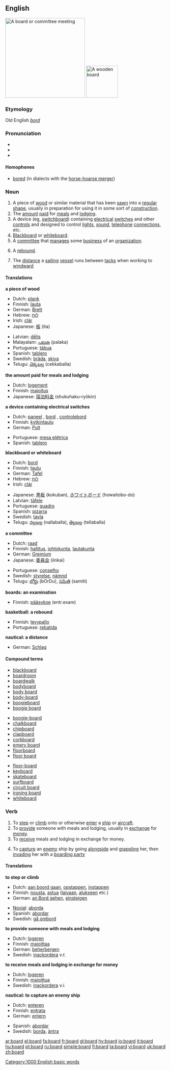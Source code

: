 ==English==
{{see|boards}}

{{rank|opposite|vast|isn't|974|board|associated|worse|safe}}
[[Image:Board of Governors International Monetary Fund.jpg|thumb|250px|A '''board''' or committee meeting]]
[[Image:board.agr.jpg|thumb|100px|A wooden '''board''']]

===Etymology===
Old English ''[[bord]]''

===Pronunciation===
* {{audio|en-us-board.ogg|Audio US}}
* {{IPA|/bɔː(r)d/}}
* {{Rhymes|ɔː(r)d}}

====Homophones====
* [[bored]] (in dialects with the [[w:English-language vowel changes before historic r#Horse-hoarse merger|horse-hoarse merger]])

===Noun===
{{en-noun}}

# A piece of [[wood]] or similar material that has been [[sawn]] into a [[regular]] [[shape]], usually in preparation for using it in some sort of [[construction]].
# The [[amount]] [[paid]] for [[meal]]s and [[lodging]].
# A device (eg, [[switchboard]]) containing [[electrical]] [[switch]]es and other [[control]]s and designed to control [[light]]s, [[sound]], [[telephone]] [[connection]]s, etc.
# [[Blackboard]] or [[whiteboard]].
# A [[committee]] that [[manage]]s some [[business]] of an [[organization]].
# {{cattag|basketball|colloquial}} A [[rebound]].
# {{nautical}} The [[distance]] a [[sailing]] [[vessel]] runs between [[tack]]s when working to [[windward]]

====Translations====
'''a piece of wood'''
{{top}}
*Dutch: [[plank]] {{f}}
*Finnish: [[lauta]]
*German: [[Brett]] {{n}}
*Hebrew: [[לוח]] {{m}}
*Irish: [[clár]]
*Japanese: [[板]] (ita)
{{mid}}
*Latvian: [[dēlis]] {{m}}
*Malayalam: [[പലക]] (palaka)
*Portuguese: [[tábua]]
*Spanish: [[tablero]] {{m}}
*Swedish: [[bräda]], [[skiva]]
*Telugu: [[చెక్కబల్ల]] (cekkaballa)
{{bottom}}

'''the amount paid for meals and lodging'''
{{top}}
*Dutch: [[logement]] {{n}}
*Finnish: [[majoitus]]
*Japanese: [[宿泊料金]] (shukuhaku-ryōkin)
{{bottom}}

'''a device containing electrical switches'''
{{top}}
*Dutch: [[paneel]] {{n}}, [[bord]] {{n}}, [[controlebord]] {{n}}
*Finnish: [[kytkintaulu]]
*German: [[Pult]] {{n}}
{{mid}}
*Portuguese: [[mesa elétrica]] {{f}}
*Spanish: [[tablero]] {{m}}
{{bottom}}

'''blackboard or whiteboard'''
{{top}}
*Dutch: [[bord]] {{n}}
*Finnish: [[taulu]]
*German: [[Tafel]] {{f}}
*Hebrew: [[לוח]] {{m}}
*Irish: [[clár]]
{{mid}}
*Japanese: [[黒板]] (kokuban), [[ホワイトボード]] (howaitobo-do)
*Latvian: [[tāfele]] {{f}}
*Portuguese: [[quadro]] {{m}}
*Spanish: [[pizarra]] {{f}}
*Swedish: [[tavla]]
*Telugu: [[నల్లబల్ల]] (nallaballa), [[తెల్లబల్ల]] (tellaballa)
{{bottom}}

'''a committee'''
{{top}}
*Dutch: [[raad]] {{m}}
*Finnish: [[hallitus]], [[johtokunta]], [[lautakunta]]
*German: [[Gremium]] {{n}}
*Japanese: [[委員会]] (iinkai)
{{mid}}
*Portuguese: [[conselho]] {{m}}
*Swedish: [[styrelse]], [[nämnd]]
*Telugu: [[బోర్డు]] (bOrDu), [[సమితి]] (samiti)
{{bottom}}

'''boards: an examination'''
{{top}}
*Finnish: [[pääsykoe]] (entr.exam)
{{bottom}}

'''basketball: a rebound'''
{{top}}
*Finnish: [[levypallo]]
*Portuguese: [[rebatida]]
{{bottom}}

'''nautical: a distance'''
{{top}}
*German: [[Schlag]] {{m}}
{{bottom}}

====Compound terms====
{{top3}}
*[[blackboard]]
*[[boardroom]]
*[[boardwalk]]
*[[bodyboard]]
*[[body board]]
*[[body-board]]
*[[boogieboard]]
*[[boogie board]]
{{mid3}}
*[[boogie-board]]
*[[chalkboard]]
*[[chipboard]]
*[[clapboard]]
*[[corkboard]]
*[[emery board]]
*[[floorboard]]
*[[floor board]]
{{mid3}}
*[[floor-board]]
*[[keyboard]]
*[[skateboard]]
*[[surfboard]]
*[[circuit board]]
*[[ironing board]]
*[[whiteboard]]
{{bottom}}

===Verb===
{{en-verb}}

# To [[step]] or [[climb]] onto or otherwise [[enter]] a [[ship]] or [[aircraft]].
# To [[provide]] someone with meals and lodging, usually in [[exchange]] for [[money]].
# To [[receive]] meals and lodging in exchange for money.
#{{nautical}} To [[capture]] an [[enemy]] ship by going [[alongside]] and [[grappling]] her, then [[invading]] her with a [[boarding party]]

====Translations====
'''to step or climb'''
{{top}}
*Dutch: [[aan boord gaan]], [[opstappen]], [[instappen]]
*Finnish: [[nousta]], [[astua]] ([[laiva]]an, [[alus|alukseen]] etc.)
*German: [[an Bord gehen]], [[einsteigen]]
{{mid}}
*[[Novial]]: [[aborda]]
*Spanish: [[abordar]]
*Swedish: [[gå ombord]]
{{bottom}}

'''to provide someone with meals and lodging'''
{{top}}
*Dutch: [[logeren]]
*Finnish: [[majoittaa]]
*German: [[beherbergen]]
*Swedish: [[inackordera]] ''v.t.''
{{bottom}}

'''to receive meals and lodging in exchange for money'''
{{top}}
*Dutch: [[logeren]]
*Finnish: [[majoittua]]
*Swedish: [[inackordera]] ''v.i.''
{{bottom}}

'''nautical: to capture an enemy ship'''
{{top}}
*Dutch: [[enteren]]
*Finnish: [[entrata]]
*German: [[entern]]
{{mid}}
*Spanish: [[abordar]]
*Swedish: [[borda]], [[äntra]]
{{bottom}}

[[Category:1000 English basic words]]

[[ar:board]]
[[el:board]]
[[fa:board]]
[[fr:board]]
[[gl:board]]
[[hy:board]]
[[io:board]]
[[it:board]]
[[hu:board]]
[[pt:board]]
[[ru:board]]
[[simple:board]]
[[fi:board]]
[[ta:board]]
[[vi:board]]
[[uk:board]]
[[zh:board]]